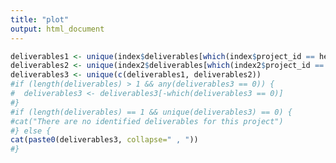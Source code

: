 ```yaml
---
title: "plot"
output: html_document
---
```


```r
deliverables1 <- unique(index$deliverables[which(index$project_id == headers[j])])
deliverables2 <- unique(index2$deliverables[which(index2$project_id == headers[j])])
deliverables3 <- unique(c(deliverables1, deliverables2))
#if (length(deliverables) > 1 && any(deliverables3 == 0)) {
#  deliverables3 <- deliverables3[-which(deliverables3 == 0)]
#}
#if (length(deliverables) == 1 && unique(deliverables3) == 0) {
#cat("There are no identified deliverables for this project")
#} else {
cat(paste0(deliverables3, collapse=" , "))
#}
```
